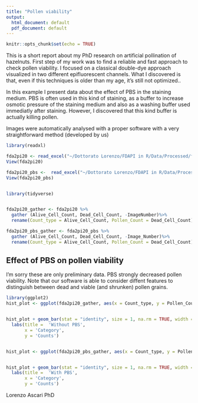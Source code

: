 ---
title: "Pollen viability"
output:
  html_document: default
  pdf_document: default
---

```{r setup, include=FALSE}
knitr::opts_chunk$set(echo = TRUE)
```

This is a short report about my PhD research on artificial pollination of hazelnuts. First step of my work was to find a reliable and fast approach to check pollen viability. I focused on a classical double-dye approach visualized in two different epifluorescent channels. What I discovered is that, even if this techniques is older than my age, it's still not optimized..

In this example I present data about the effect of PBS in the staining medium. PBS is often used in this kind of staining, as a buffer to increase osmotic pressure of the staining medium and also as a washing buffer used immediatly after staining. However, I discovered that this kind buffer is actually killing pollen.

Images were automatically analysed with a proper software with a very straightforward method (developed by us)



```{r cars, include=FALSE}

library(readxl)

fda2pi20 <- read_excel("~/Dottorato Lorenzo/FDAPI in R/Data/Processed/fda2pi20.xlsx", col_types = c("numeric", "numeric", "numeric", "numeric", "numeric", "blank", "blank", "blank", "blank", "blank", "blank"))
View(fda2pi20)

fda2pi20_pbs <-  read_excel("~/Dottorato Lorenzo/FDAPI in R/Data/Processed/fda2pi20_pbs.xlsx", col_types = c("numeric", "numeric", "numeric", "numeric", "numeric", "blank", "blank", "blank", "blank", "blank", "blank"))
View(fda2pi20_pbs)


library(tidyverse)


fda2pi20_gather <- fda2pi20 %>%
  gather (Alive_Cell_Count, Dead_Cell_Count, -ImageNumber)%>%
  rename(Count_type = Alive_Cell_Count, Pollen_Count = Dead_Cell_Count)

fda2pi20_pbs_gather <- fda2pi20_pbs %>%
  gather (Alive_Cell_Count, Dead_Cell_Count, -Image_Number)%>%
  rename(Count_type = Alive_Cell_Count, Pollen_Count = Dead_Cell_Count)


```

## Effect of PBS on pollen viability

I'm sorry these are only preliminary data. PBS strongly decreased pollen viability. Note that our software is able to consider diffent features to distinguish between dead and viable (and shrunken) pollen grains.

```{r pressure, echo=FALSE}
library(ggplot2)
hist_plot <- ggplot(fda2pi20_gather, aes(x = Count_type, y = Pollen_Count, fill = Count_type, colour = Count_type))


hist_plot + geom_bar(stat = "identity", size = 1, na.rm = TRUE, width = 0.5) + theme_classic() +
  labs(title =  'Without PBS', 
       x = 'Category',
       y = 'Counts')


hist_plot <- ggplot(fda2pi20_pbs_gather, aes(x = Count_type, y = Pollen_Count, fill = Count_type, colour = Count_type))


hist_plot + geom_bar(stat = "identity", size = 1, na.rm = TRUE, width = 0.5) + theme_classic() +
  labs(title =  'With PBS', 
       x = 'Category',
       y = 'Counts')
```

Lorenzo Ascari PhD